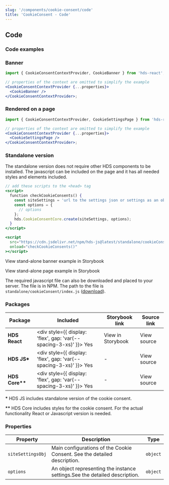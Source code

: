 ```yaml
---
slug: '/components/cookie-consent/code'
title: 'CookieConsent - Code'
---
```




## Code

### Code examples

### Banner

```jsx
import { CookieConsentContextProvider, CookieBanner } from 'hds-react';

// properties of the context are omitted to simplify the example
<CookieConsentContextProvider {...properties}>
  <CookieBanner />
</CookieConsentContextProvider>;
```

### Rendered on a page

```jsx
import { CookieConsentContextProvider, CookieSettingsPage } from 'hds-react';

// properties of the context are omitted to simplify the example
<CookieConsentContextProvider {...properties}>
  <CookieSettingsPage />
</CookieConsentContextProvider>;
```

### Standalone version

The standalone version does not require other HDS components to be installed. The javascript can be included on the page and it has all needed styles and elements included.

```jsx
// add these scripts to the <head> tag
<script>
  function checkCookieConsents() {
    const siteSettings = 'url to the settings json or settings as an object';
    const options = {
      // options
    };
    hds.CookieConsentCore.create(siteSettings, options);
  }
</script>

<script
  src="https://cdn.jsdelivr.net/npm/hds-js@latest/standalone/cookieConsent/index.js"
  onload="checkCookieConsents()"
></script>
```

<p>
  <ExternalLink
    href="/storybook/react/static-cookie-consent/standaloneBanner.html"
    openInExternalDomainAriaLabel="Opens in a new domain"
    openInNewTab
    openInNewTabAriaLabel="Opens in a new tab"
  >
    View stand-alone banner example in Storybook
  </ExternalLink>
</p>
<ExternalLink
  href="/storybook/react/static-cookie-consent/standalonePage.html"
  openInExternalDomainAriaLabel="Opens in a new domain"
  openInNewTab
  openInNewTabAriaLabel="Opens in a new tab"
>
  View stand-alone page example in Storybook
</ExternalLink>

The required javascript file can also be downloaded and placed to your server. The file is in <ExternalLink openInNewTab openInNewTabAriaLabel="Opens in a new tab" href="https://www.npmjs.com/package/hds-js/v/latest?activeTab=code">NPM</ExternalLink>. The path to the file is `standalone/cookieConsent/index.js` (<a href="https://cdn.jsdelivr.net/npm/hds-js@latest/standalone/cookieConsent/index.js" aria-label="Download the standalone javascript file automatically" download>download</a>).

### Packages

| Package          | Included                                                                                        | Storybook link                                                                                                                                                                       | Source link                                                                                                                                                                                                                                                                                   |
| ---------------- | ----------------------------------------------------------------------------------------------- | ------------------------------------------------------------------------------------------------------------------------------------------------------------------------------------ | --------------------------------------------------------------------------------------------------------------------------------------------------------------------------------------------------------------------------------------------------------------------------------------------- |
| **HDS React**    | <div style={{ display: 'flex', gap: 'var(--spacing-3-xs)' }}><IconCheckCircleFill /> Yes </div> | <Link size="M" openInNewTab openInNewTabAriaLabel="Opens in a new tab" href="/storybook/react/?path=/story/components-cookieconsent--english-modal-version">View in Storybook</Link> | <ExternalLink size="M" openInExternalDomainAriaLabel="Opens in a new domain" openInNewTab openInNewTabAriaLabel="Opens in a new tab" href="https://github.com/City-of-Helsinki/helsinki-design-system/blob/master/packages/react/src/components/cookieConsent">View source</ExternalLink>     |
| **HDS JS\***     | <div style={{ display: 'flex', gap: 'var(--spacing-3-xs)' }}><IconCheckCircleFill /> Yes </div> | -                                                                                                                                                                                    | <ExternalLink size="M" openInExternalDomainAriaLabel="Opens in a new domain" openInNewTab openInNewTabAriaLabel="Opens in a new tab" href="https://github.com/City-of-Helsinki/helsinki-design-system/blob/master/packages/react/src/components/cookieConsentCore">View source</ExternalLink> |
| **HDS Core\*\*** | <div style={{ display: 'flex', gap: 'var(--spacing-3-xs)' }}><IconCheckCircleFill /> Yes </div> | -                                                                                                                                                                                    | <ExternalLink size="M" openInExternalDomainAriaLabel="Opens in a new domain" openInNewTab openInNewTabAriaLabel="Opens in a new tab" href="https://github.com/City-of-Helsinki/helsinki-design-system/blob/master/packages/core/src/components/cookie-consent">View source</ExternalLink>     |

**\*** HDS JS includes standalone version of the cookie consent.

**\*\*** HDS Core includes styles for the cookie consent. For the actual functionality React or Javascript version is needed.

### Properties

| Property          | Description                                                                                                                                               | Type     |
| ----------------- | --------------------------------------------------------------------------------------------------------------------------------------------------------- | -------- |
| `siteSettingsObj` | Main configurations of the Cookie Consent. <InternalLink href="/components/cookie-consent/api#site-settings">See the detailed description.</InternalLink> | `object` |
| `options`         | An object representing the instance settings.<InternalLink href="/components/cookie-consent/api#options">See the detailed description.</InternalLink>     | `object` |
